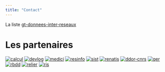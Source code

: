 ```yaml
---
title: "Contact"
---
```


La liste [gt-donnees-inter-reseaux](https://groupes.renater.fr/sympa/info/gt-donnees-inter-reseaux)

<h1>Les partenaires</h1>

[![calcul](/images/logo_calcul.png)](https://calcul.math.cnrs.fr/) 
[![devlog](https://devlog.prod.lamp.cnrs.fr/wp-content/uploads/2020/11/logo_devlog-1.png)](http://devlog.cnrs.fr/)
[![medici](http://medici.in2p3.fr/fr/images//Logo_Medici4.jpg)](http://medici.in2p3.fr/) 
[![resinfo](https://resinfo.org/squelettes/images/logo_resinfo.png)](http://resinfo.org/) 
[![sist](https://sist.cnrs.fr/wp-content/uploads/2021/12/cropped-SIST-logo-21-sans-texte-300x75-1-1.png)](https://sist.cnrs.fr/)
[![renatis](./images/renatis-logo.jpg)](http://renatis.cnrs.fr//) 
[![ddor-cnrs](/images/cnrs-logo.jpg)](https://www.science-ouverte.cnrs.fr/ddor-cnrs-direction-des-donnees-ouvertes-de-la-recherche/)
[![qer](/images/Logo_Reseau_QeR_petit.jpg)](http://qualite-en-recherche.cnrs.fr/) 
[![rbdd](/images/index_13.jpg)](http://rbdd.cnrs.fr/)
[![relier](/images/Logo_RELIER-petit.jpg)](http://www.relier-univ.fr/)
[![ris](/images/RIS_QUADRI_WEB.jpg)](https://ris.cnrs.fr/)
